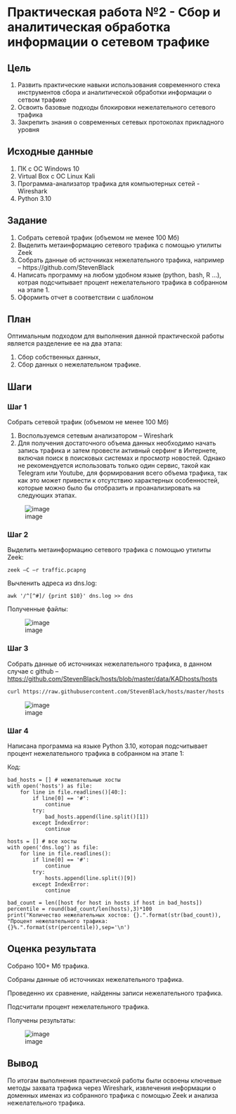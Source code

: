# Практическая работа №2 - Сбор и аналитическая обработка информации о сетевом трафике

## Цель

1. Развить практические навыки использования современного стека инструментов сбора и аналитической обработки информации о сетвом трафике
2. Освоить базовые подходы блокировки нежелательного сетевого трафика
3. Закрепить знания о современных сетевых протоколах прикладного уровня

## ️Исходные данные

1. ПК с ОС Windows 10
2. Virtual Box с ОС Linux Kali
3. Программа-анализатор трафика для компьютерных сетей - Wireshark
4. Python 3.10

## Задание

1. Собрать сетевой трафик (объемом не менее 100 Мб)
2. Выделить метаинформацию сетевого трафика с помощью утилиты Zeek
3. Собрать данные об источниках нежелательного трафика, например – https://github.com/StevenBlack
4. Написать программу на любом удобном языке (python, bash, R …), котрая подсчитывает процент нежелательного трафика в собранном на этапе 1.
5. Оформить отчет в соответствии с шаблоном

## ️План 

Оптимальным подходом для выполнения данной практической работы является разделение ее на два этапа:

1. Сбор собственных данных,
2. Сбор данных о нежелательном трафике.

## Шаги

### Шаг 1

Собрать сетевой трафик (объемом не менее 100 Мб)

1. Воспользуемся сетевым анализатором – Wireshark
2. Для получения достаточного объема данных необходимо начать запись трафика и затем провести 
активный серфинг в Интернете, включая поиск в поисковых системах и просмотр новостей. Однако не рекомендуется использовать только один сервис, такой как Telegram или Youtube, для формирования всего объема трафика,
так как это может привести к отсутствию характерных особенностей, которые можно было бы отобразить и проанализировать на следующих этапах.

![image](https://github.com/l-karian-l/Karyakina_ThreatHunting/blob/main/Pr2/img/traff.png)

### Шаг 2

Выделить метаинформацию сетевого трафика с помощью утилиты Zeek:

```
zeek –C –r traffic.pcapng
```
Вычленить адреса из dns.log:

```
awk '/^[^#]/ {print $10}' dns.log >> dns
```

Полученные файлы:

![image](https://github.com/l-karian-l/Karyakina_ThreatHunting/blob/main/Pr2/img/files.png)

### Шаг 3

Собрать данные об источниках нежелательного трафика, в данном случае с github – [https://github.com/StevenBlack/hosts/blob/master/data/KADhosts/hosts](https://github.com/StevenBlack/hosts/tree/master/data)

``` bash
curl https://raw.githubusercontent.com/StevenBlack/hosts/master/hosts -o /home/karian/hosts
```

![image](https://github.com/l-karian-l/Karyakina_ThreatHunting/blob/main/Pr2/img/bad_truff.png)

### Шаг 4

Написана программа на языке Python 3.10, которая подсчитывает процент нежелательного трафика в собранном на этапе 1:

Код:

```
bad_hosts = [] # нежелательные хосты
with open('hosts') as file:
    for line in file.readlines()[40:]:
        if line[0] == '#':
            continue
        try:
            bad_hosts.append(line.split()[1])
        except IndexError:
            continue
        
hosts = [] # все хосты
with open('dns.log') as file:
    for line in file.readlines():
        if line[0] == '#':
            continue
        try:
            hosts.append(line.split()[9])
        except IndexError:
            continue

bad_count = len([host for host in hosts if host in bad_hosts])
percentile = round(bad_count/len(hosts),3)*100
print("Количество нежелательных хостов: {}.".format(str(bad_count)),
"Процент нежелательного трафика: {}%.".format(str(percentile)),sep='\n')
```
## ️Оценка результата

Собрано 100+ Мб трафика.

Собраны данные об источниках нежелательного трафика.

Проведенно их сравнение, найденны записи нежелательного трафика. 

Подсчитали процент нежелательного трафика.

Получены результаты:

![image](https://github.com/l-karian-l/Karyakina_ThreatHunting/blob/main/Pr2/img/result.png)

## ️Вывод 

По итогам выполнения практической работы были освоены ключевые методы захвата трафика через Wireshark, извлечения информации о доменных именах из собранного трафика с помощью Zeek и анализа нежелательного трафика.
